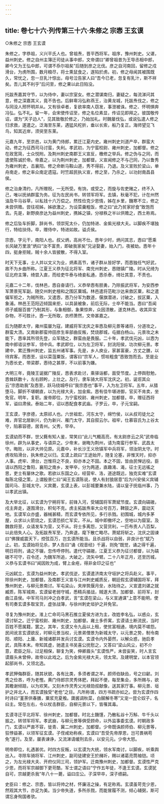 ```yaml
---
---
---
```

title: 卷七十六·列传第三十六·朱修之  宗悫  王玄谟
---

○朱修之  宗悫  王玄谟

朱修之，字恭祖，义兴平氏人也。曾祖焘，晋平西将军。祖序，豫州刺史。父谌，益州刺史。修之自州主簿迁司徒从事中郎，文帝谓曰“卿曾祖昔为王导丞相中郎，卿今又为王弘中郎，可谓不忝尔祖矣”后随到彦之北伐。彦之自河南回，留修之戍滑台，为虏所围，数月粮尽，将士熏鼠食之，遂陷於虏。初，修之母闻其被围既久，常忧之，忽一旦乳汁惊出，母号泣告家人曰“吾今已老，忽复有乳汁，斯不祥矣。吾儿其不利乎”后问至，修之果以此日陷没。

托跋焘嘉其守节，以为侍中，妻以宗室女。修之潜谋南归，妻疑之，每流涕问其意，修之深嘉其义，竟不告也。后鲜卑冯弘称燕王，治黄龙城，托跋焘伐之，修之与同没人邢怀明并从。又有徐卓者，复欲率南人窃发，事泄被诛。修之、怀明惧奔冯弘，弘不礼。留一年，会宋使传诏至，修之名位素显，传诏见即拜之。彼国敬传诏，谓为“天子边人”，见其致敬於修之，乃始加礼。时魏屡伐弘，或说弘遣人修之归求救，遂遣之。泛海至东莱，遇猛风柁折，垂以长索，船乃复正。海师望见飞鸟，知其近岸，须臾至东莱。

元嘉九年，至京邑，以为黄门侍郎，累迁江夏内史。雍州刺史刘道产卒，群蛮大动，修之为征西司马讨蛮，失利。孝武初，为宁蛮校尉、雍州刺史，加都督。修之在政宽简，士众悦附。及荆州刺史南郡王义宣反，檄修之举兵。修之伪与之同，而遣使陈诚於帝。帝嘉之，以为荆州刺史，加都督。义宣闻修之不与己同，乃以鲁秀为雍州刺史，击襄阳。修之命断马鞍山道，秀不得前，乃退。及义宣败於梁山，单舟南走，修之率众南定遗寇。时竺超民执义宣，修之至，乃杀之，以功封南昌县侯。

修之治身清约，凡所赠贶，一无所受。有饷，或受之，而旋与佐吏赌之，终不入己，唯以抚纳群蛮为务。征为左民尚书，转领军将军。去镇，秋毫不犯，计在州然油及牛马谷草，以私钱十六万偿之。然性俭克少恩情，姊在乡里，饑寒不立，修之未尝供赡。尝往视姊，姊欲激之，为设菜羹粗饭，修之曰“此乃贫家好食”致饱而去。先是，新野庾彦达为益州刺史，携姊之镇，分禄秩之半以供赡之，西土称焉。

修之后坠车折脚，辞尚书，领崇宪太仆，仍加特进、金紫光禄大夫。以脚疾不堪独行，特给扶侍。卒，赠侍中，特进如故。谥贞侯。

宗悫，字元干，南阳人也。叔父炳，高尚不仕。悫年少时，炳问其志，悫曰“愿乘长风破万里浪”炳曰“汝不富贵，即破我家矣”兄泌娶妻，始入门，夜被劫。悫年十四，挺身拒贼，贼十余人皆披散，不得入室。

时天下无事，士人并以文义为业，炳素高节，诸子群从皆好学，而悫独任气好武，故不为乡曲所称。江夏王义恭为征北将军、南兖州刺史，悫随镇广陵。时从兄绮为征北府主簿，绮尝入直，而给吏牛泰与绮妾私通，悫杀泰，绮壮其意，不责也。

元嘉二十二年，伐林邑，悫自奋请行。义恭举悫有胆勇，乃除振武将军，为安西参军萧景宪军副，随交州刺史檀和之围区粟城。林邑遣将范毗沙达来救区粟，和之遣偏军拒之，为贼所败。又遣悫，悫乃分军为数道，偃旗潜进，讨破之，拔区粟，入象浦。林邑王范阳迈倾国来拒，以具装被象，前后无际，士卒不能当。悫曰“吾闻师子威服百兽”乃制其形，与象相御，象果惊奔，众因溃散，遂克林邑。收其异宝杂物，不可胜计。悫一无所取，衣栉萧然，文帝甚嘉之。

后为随郡太守，雍州蛮屡为寇，建威将军沈庆之率悫及柳元景等诸将，分道攻之，群蛮大溃。又南新郡蛮帅田彦生率部曲反叛，焚烧郡城，屯据白杨山。元景攻之未能下，悫率其所领先登，众军随之，群蛮由是畏服。二十年，孝武伐元凶，以悫为南中郎谘议参军，领中兵。孝武即位，以为左卫将军，封洮阳侯，功次柳元景。孝建中，累迁豫州刺史，监五州诸军事。先是，乡人庾业，家甚富豪，方丈之膳，以待宾客。而悫至，设以菜菹粟饭，谓客曰“宗军人，惯啖粗食”悫致饱而去。至是业为悫长史，带梁郡，悫待之甚厚，不以前事为嫌。

大明三年，竟陵王诞据广陵反，悫表求赴讨，乘驿诣都，面受节度。上停舆慰勉，悫耸跃数十，左右顾盻，上壮之。及行，隶车骑大将军沈庆之。初，诞诳其众云“宗悫助我”及悫至，跃马绕城呼曰“我宗悫也”事平，入为左卫将军。五年，从猎堕马，脚折不堪朝直，以为光禄大夫，加金紫。悫有佳牛堪进御，官买不肯卖，坐免官。明年，复职。废帝即位，为宁蛮校尉、雍州刺史，加都督。卒，赠征西将军，谥曰肃侯。泰始二年，诏以悫配食孝武庙。子罗云，卒，子元宝嗣。

王玄谟，字彦德，太原祁人也。六世祖宏，河东太守，绵竹侯，以从叔司徒允之难，弃官北居新兴，仍为新兴、雁门太守，其自叙云尔。祖牢，仕慕容氏为上谷太守，陷慕容德，居青州。父秀，早卒。

玄谟幼而不群，世父蕤有知人鉴，常笑曰“此儿气概高亮，有太尉彦云之风”武帝临徐州，辟为从事史，与语异之。少帝末，谢晦为荆州，请为南蛮行参军、武昌太守。晦败，以非大帅见原。元嘉中，补长沙王义欣镇军中兵将军，领汝阴太守。时虏攻陷滑台，执朱修之以归。玄谟上疏曰“王途始开，随复沦塞，非惟天时，抑亦人事。虎牢、滑台，岂惟将之不良，抑亦本之不固。本之不固，皆由民惮远役。臣请以西阳之鲁阳，襄阳之南乡，发甲卒，分为两道，直趣淆、渑，征士无远徭之思，吏士有屡休之歌。若欲以东国之众，经营牢、洛，道途既远，独克实难”玄谟每陈北侵之策，上谓殷景仁曰“闻王玄谟陈说，使人有封狼居意”后为兴安侯义宾辅国司马、彭城太守。义宾薨，玄谟上表，以彭城要兼水陆，请以皇子抚临州事，乃以孝武出镇。

及大举北征，以玄谟为宁朔将军，前锋入河，受辅国将军萧斌节度。玄谟向碻磝，戍主奔走，遂围滑台，积旬不克。虏主拓跋焘率大众号百万，鞞鼓之声，震动天地。玄谟军众亦盛，器械甚精，而玄谟专依所见，多行杀戮。初围城，城内多茅屋，众求以火箭烧之，玄谟恐损亡军实，不从。城中即撤坏之，空地以为窟室。及魏救将至，众请发车为营，又不从。将士多离怨，又营货利，一匹布责人八百梨，以此倍失人心。及拓跋焘军至，乃奔退，麾下散亡略尽。萧斌将斩之，沈庆之固谏曰“佛狸威震天下，控弦百万，岂玄谟所能当。且杀战将以自弱，非良计也”斌乃止。初，玄谟始将见杀，梦人告曰“诵《观音经》千遍，则免”既觉，诵之得千遍，明日将刑，诵之不辍，忽传呼停刑。遣代守碻磝，江夏王义恭为征讨都督，以为碻磝不可守，召令还，为魏军所追，大破之，流矢中臂。二十八年正月，还至历城，义恭与玄谟书曰“闻因败为成，臂上金疮，得非金印之征也”

元凶弑立，玄谟为益州刺史。孝武伐逆，玄谟遣济南太守垣护之将兵赴义。事平，除徐州刺史，加都督。及南郡王义宣与江州刺史臧质反，朝廷假玄谟辅国将军，拜豫州刺史，与柳元景南讨。军屯梁山，夹岸筑偃月垒，水陆待之。义宣遣刘谌之就臧质，陈军城南，玄谟留老弱守城，悉精兵接战，贼遂大溃。加都督、前将军，封曲江县侯。中军司马刘冲之白孝武，言“玄谟在梁山，与义宣通谋”上意不能明，使有司奏玄谟多取宝货，虚张战簿，与徐州刺史垣护之并免官。

寻复为豫州刺史。淮上亡命司马黑石推立夏侯方进为主，改姓李名弘，以惑众，玄谟讨斩之。迁宁蛮校尉、雍州刺史，加都督。雍土多侨寓，玄谟请土断流民，当时百姓不愿属籍，罢之。其年，玄谟又令九品以上租，使贫富相通，境内莫不嗟怨。民间讹言玄谟欲反，时柳元景当权，元景弟僧景为新城太守，以元景之势，制令南阳、顺阳、上庸、新城诸郡并发兵讨玄谟。玄谟令内外晏然，以解众惑，驰启孝武，具陈本末。帝知其虚，驰遣主书吴喜公抚慰之，又答曰“梁山风尘，初不介意，君臣之际，过足相保，聊复为笑，伸卿眉头”玄谟性严，未尝妄笑，时人言玄谟眉头未曾伸，故帝以此戏之。后为金紫光禄大夫，领太常。及建明堂，以本官领起部尚书，又领北选。

孝武狎侮群臣，随其状貌，各有比类，多须者谓之羊。颜师伯缺齿，号之曰齴。刘秀之俭吝，呼为老慳。黄门侍郎宗灵秀体肥，拜起不便，每至集会，多所赐与，欲其瞻谢倾踣，以为欢笑。又刻木作灵秀父光禄勋叔献像，送其家厅事。柳元景、垣护之并北人，而玄谟独受“老伧”之目。凡所称谓，四方书疏亦如之。尝为玄谟作四时诗曰“堇荼供春膳，粟浆充夏飧。瓟酱调秋菜，白醝解冬寒”又宠一昆仑奴子，名曰主。常在左右，令以杖击群臣，自柳元景以下，皆罹其毒。

玄谟寻迁平北将军、徐州刺史，加都督。时北土饑馑，乃散私谷十万斛、牛千头以振之。转领军将军。孝武崩，与柳元景等俱受顾命，以外监事委玄谟。时朝政多门，玄谟以严直不容，徙青、冀二州刺史，加都督。少帝既诛颜师伯、柳元景等，狂悖益甚，以领军征玄谟。子侄咸劝称疾，玄谟曰“吾受先帝厚恩，岂可畏祸苟免”遂行。及至，屡表谏诤，又流涕请缓刑去杀，以安元元。少帝大怒。

明帝即位，礼遇甚优。时四方反叛，以玄谟为大统，领水军南讨，以脚疾，听乘舆出入。寻除车骑将军、江州刺史，副司徒建安王於赭圻，赐以诸葛亮筒袖铠。顷之，为左光禄大夫、开府仪同三司，领护军。迁南豫州刺史，加都督。玄谟性严克少恩，而将军宗越御下更苛酷，军士谓之语曰“宁作五年徒，不逢王玄谟。玄谟犹自可，宗越更杀我”年八十一薨，谥曰庄公。子深早卒，深子缋嗣。

史臣曰：修之、宗悫，皆以将帅之材，怀廉洁之操，有足称焉。玄谟虽苛克少恩，然观其大节，亦足为美。当少帝失道，多所杀戮，而能冒履不测，倾心辅弼，斯可谓忘身徇国者欤。

